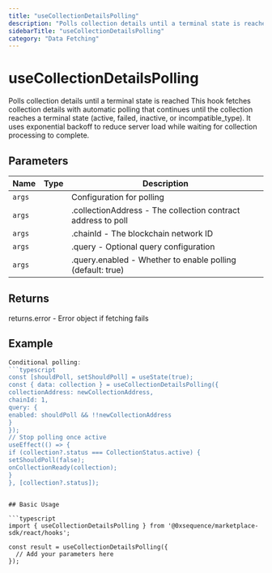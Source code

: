 ```yaml
---
title: "useCollectionDetailsPolling"
description: "Polls collection details until a terminal state is reached This hook fetches collection details with automatic polling that continues until the collection reaches a terminal state (active, failed, inactive, or incompatible_type). It uses exponential backoff to reduce server load while waiting for collection processing to complete."
sidebarTitle: "useCollectionDetailsPolling"
category: "Data Fetching"
---
```


# useCollectionDetailsPolling

Polls collection details until a terminal state is reached This hook fetches collection details with automatic polling that continues until the collection reaches a terminal state (active, failed, inactive, or incompatible_type). It uses exponential backoff to reduce server load while waiting for collection processing to complete.

## Parameters

| Name | Type | Description |
|------|------|-------------|
| `args` |  | Configuration for polling |
| `args` |  | .collectionAddress - The collection contract address to poll |
| `args` |  | .chainId - The blockchain network ID |
| `args` |  | .query - Optional query configuration |
| `args` |  | .query.enabled - Whether to enable polling (default: true) |

## Returns

returns.error - Error object if fetching fails

## Example

```typescript
Conditional polling:
```typescript
const [shouldPoll, setShouldPoll] = useState(true);
const { data: collection } = useCollectionDetailsPolling({
collectionAddress: newCollectionAddress,
chainId: 1,
query: {
enabled: shouldPoll && !!newCollectionAddress
}
});
// Stop polling once active
useEffect(() => {
if (collection?.status === CollectionStatus.active) {
setShouldPoll(false);
onCollectionReady(collection);
}
}, [collection?.status]);
```
```

## Basic Usage

```typescript
import { useCollectionDetailsPolling } from '@0xsequence/marketplace-sdk/react/hooks';

const result = useCollectionDetailsPolling({
  // Add your parameters here
});
```

